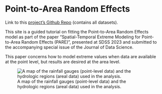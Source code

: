 # Point-to-Area Random Effects {.unnumbered}

Link to this [project's Github Repo](https://github.com/juliaSchedler/ST_PARE) (contains all datasets).

This site is a guided tutorial on fitting the Point-to-Area Random Effects model as part of the paper "Spatial-Temporal Extreme Modeling for Point-to-Area Random Effects (PARE)", presented at SDSS 2023 and submitted to the accompanying special issue of the Journal of Data Science.

This paper concerns how to model extreme values when data are available at the point level, but results are desired at the area level.

![A map of the rainfall gauges (point-level data) and the hydrologic regions (areal data) used in the analysis.](Data/stations_region_map_new.png){fig-alt="A map showing rain gauges as points and hydrologic regions as shaded areas. There are many points and three regions. Harris County (Houston, TX)."}
